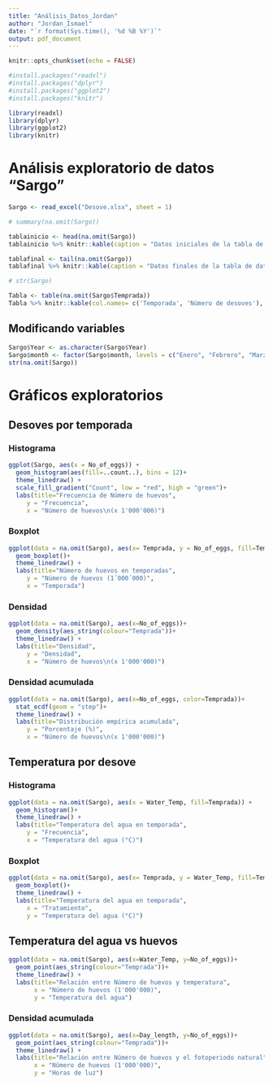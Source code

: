 ```yaml
---
title: "Análisis_Datos_Jordan"
author: "Jordan_Ismael"
date: "`r format(Sys.time(), '%d %B %Y')`"
output: pdf_document
---
```


```r
knitr::opts_chunk$set(echo = FALSE)

#install.packages("readxl")
#install.packages("dplyr")
#install.packages("ggplot2")
#install.packages("knitr")

library(readxl)
library(dplyr)
library(ggplot2)
library(knitr)


```

# Análisis exploratorio de datos "Sargo"

```r
Sargo <- read_excel("Desove.xlsx", sheet = 1)

# summary(na.omit(Sargo))

tablainicio <- head(na.omit(Sargo))
tablainicio %>% knitr::kable(caption = "Datos iniciales de la tabla de datos")

tablafinal <- tail(na.omit(Sargo))
tablafinal %>% knitr::kable(caption = "Datos finales de la tabla de datos")

# str(Sargo)

Tabla <- table(na.omit(Sargo$Temprada))
Tabla %>% knitr::kable(col.names= c('Temporada', 'Número de desoves'), align = "cc", caption = "Cantidad de desoves por temporada")
```

## Modificando variables

```r
Sargo$Year <- as.character(Sargo$Year)
Sargo$month <- factor(Sargo$month, levels = c("Enero", "Febrero", "Marzo","Abril", "Mayo", "Junio", "Julio", "Agosto", "Setiembre", "Octubre", "Noviembre", "Diciembre"))
str(na.omit(Sargo))
```

# Gráficos exploratorios

## Desoves por temporada

### Histograma

```r
ggplot(Sargo, aes(x = No_of_eggs)) +
  geom_histogram(aes(fill=..count..), bins = 12)+
  theme_linedraw() +
  scale_fill_gradient("Count", low = "red", high = "green")+
  labs(title="Frecuencia de Número de huevos",
     y = "Frecuencia",
     x = "Número de huevos\n(x 1'000'000)")
```

### Boxplot
```r
ggplot(data = na.omit(Sargo), aes(x= Temprada, y = No_of_eggs, fill=Temprada))+
  geom_boxplot()+
  theme_linedraw() +
  labs(title="Número de huevos en temporadas",
     y = "Número de huevos (1´000´000)",
     x = "Temporada")
```

### Densidad
```r
ggplot(data = na.omit(Sargo), aes(x=No_of_eggs))+
  geom_density(aes_string(colour="Temprada"))+
  theme_linedraw() +
  labs(title="Densidad",
     y = "Densidad",
     x = "Número de huevos\n(x 1'000'000)")
```

### Densidad acumulada
```r
ggplot(data = na.omit(Sargo), aes(x=No_of_eggs, color=Temprada))+
  stat_ecdf(geom = "step")+
  theme_linedraw() +
  labs(title="Distribución empírica acumulada",
     y = "Porcentaje (%)",
     x = "Número de huevos\n(x 1'000'000)")
```

## Temperatura por desove

### Histograma
```r
ggplot(data = na.omit(Sargo), aes(x = Water_Temp, fill=Temprada)) +
  geom_histogram()+
  theme_linedraw() +
  labs(title="Temperatura del agua en temporada",
     y = "Frecuencia",
     x = "Temperatura del agua (°C)")
```

### Boxplot
```r
ggplot(data = na.omit(Sargo), aes(x= Temprada, y = Water_Temp, fill=Temprada))+
  geom_boxplot()+
  theme_linedraw() +
  labs(title="Temperatura del agua en temporada",
     x = "Tratamiento",
     y = "Temperatura del agua (°C)")
```
## Temperatura del agua vs huevos

```r
ggplot(data = na.omit(Sargo), aes(x=Water_Temp, y=No_of_eggs))+
  geom_point(aes_string(colour="Temprada"))+
  theme_linedraw() +
  labs(title="Relación entre Número de huevos y temperatura",
       x = "Número de huevos (1'000'000)",
       y = "Temperatura del agua")
```

### Densidad acumulada

```r
ggplot(data = na.omit(Sargo), aes(x=Day_length, y=No_of_eggs))+
  geom_point(aes_string(colour="Temprada"))+
  theme_linedraw() +
  labs(title="Relación entre Número de huevos y el fotoperiodo natural",
       x = "Número de huevos (1'000'000)",
       y = "Horas de luz")
```

##


